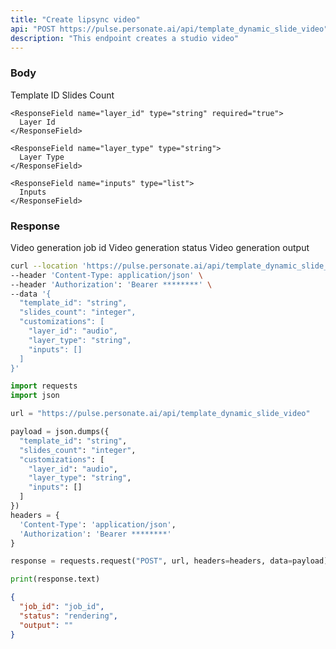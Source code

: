 ```yaml
---
title: "Create lipsync video"
api: "POST https://pulse.personate.ai/api/template_dynamic_slide_video"
description: "This endpoint creates a studio video"
---
```


### Body

<ResponseField name="template_id" type="string" required="true">
  Template ID
</ResponseField>

<ResponseField name="slides_count" type="string" required="true">
  Slides Count
</ResponseField>

<ResponseField name="customizations" type="list">  
  <Expandable title="Toggle script child">
    
    <ResponseField name="layer_id" type="string" required="true">
      Layer Id
    </ResponseField>

    <ResponseField name="layer_type" type="string">
      Layer Type
    </ResponseField>
    
    <ResponseField name="inputs" type="list">
      Inputs
    </ResponseField>
  
  </Expandable>
</ResponseField>

### Response

<ResponseField name="job_id" type="string">
  Video generation job id
</ResponseField>

<ResponseField name="status" type="string">
  Video generation status
</ResponseField>

<ResponseField name="output" type="string">
  Video generation output
</ResponseField>

<RequestExample>

```bash Bash
curl --location 'https://pulse.personate.ai/api/template_dynamic_slide_video' \
--header 'Content-Type: application/json' \
--header 'Authorization': 'Bearer ********' \
--data '{
  "template_id": "string",
  "slides_count": "integer",
  "customizations": [
    "layer_id": "audio",
    "layer_type": "string",
    "inputs": []
  ]
}'
```

```python Python
import requests
import json

url = "https://pulse.personate.ai/api/template_dynamic_slide_video"

payload = json.dumps({
  "template_id": "string",
  "slides_count": "integer",
  "customizations": [
    "layer_id": "audio",
    "layer_type": "string",
    "inputs": []
  ]
})
headers = {
  'Content-Type': 'application/json',
  'Authorization': 'Bearer ********'
}

response = requests.request("POST", url, headers=headers, data=payload)

print(response.text)
```

</RequestExample>

<ResponseExample>

```json Response
{
  "job_id": "job_id",
  "status": "rendering",
  "output": ""
}
```

</ResponseExample>
